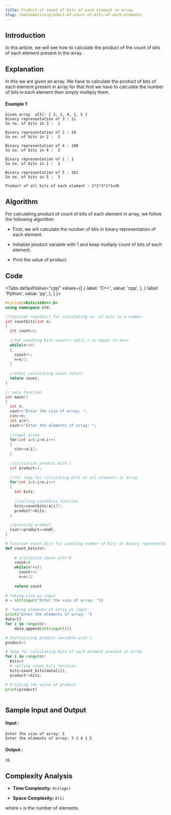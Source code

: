 ```yaml
---
title: Product of count of bits of each element in array
slug: /mathematics/product-of-count-of-bits-of-each-elements
---
```


## Introduction

In this article, we will see how to calculate the product of the count of bits of each element present in the array.  

## Explanation 
In this we are given an array. We have to calculate the product of bits of each element present in array for that first we have to calculate the number of bits in each element then simply multiply them.
#### Example 1

```
Given array  a[5]: { 3, 2, 4, 1, 5 }
Binary representation of 3 : 11
So no. of bits in 3 :  2

Binary representation of 2 : 10
So no. of bits in 2 :  2

Binary representation of 4 : 100
So no. of bits in 4 :  3

Binary representation of 1 : 1
So no. of bits in 1 :  1

Binary representation of 5 : 101
So no. of bits in 5 :  3

Product of all bits of each element : 2*2*3*1*3=36

```
## Algorithm

For calculating product of count of bits of each element in array, we follow the following algorithm:

* First, we will calculate the number of bits in binary representation of each element.

* Initialize product variable with 1 and keep multiply count of bits of each element.

* Print the value of product.

## Code


<Tabs
  defaultValue="cpp"
  values={[
    { label: 'C++', value: 'cpp', },
    { label: 'Python', value: 'py', },
  ]
}>
<TabItem value="cpp">

```cpp
#include<bits/stdc++.h>
using namespace std;

//function countbits for calculating no. of bits in a number
int countbits(int n)
{
  int count=0;
  
  //for counting bits count++ until n is equal to zero
  while(n!=0)
  {
    count++;
    n=n/2;
  }
  
  //after calculating count return
  return count;
}

// main function
int main()
{
  int n;
  cout<<"Enter the size of array: ";
  cin>>n;
  int a[n];
  cout<<"Enter the elements of array: ";
  
  //input array
  for(int i=0;i<n;i++)
  {
    cin>>a[i];
  }
    
  //initialize product with 1
  int product=1;
  
  //for loop for calculating bits of all elements in array
  for(int i=0;i<n;i++)
  {
    int bits;
    
    //calling countbits function
    bits=countbits(a[i]);
    product*=bits;
  }
  
  //printing product 
  cout<<product<<endl;
}

```
</TabItem>

<TabItem value="py">

```python   
# function count_bits for counting number of bits in binary representation
def count_bits(n):
    
    # initialize count with 0
    count=0
    while(n!=0):
      count+=1
      n=n//2
    
    return count
  
# Taking size as input 
n = int(input("Enter the size of array: "))

#  Taking elements of array as input
print("Enter the elements of array: ")
data=[]
for i in range(n):
    data.append(int(input()))

# Initializing product variable with 1
product=1

# loop for calculating bits of each element present in array
for i in range(n):
  bits=0
  # calling count_bits function
  bits=count_bits(data[i]);
  product*=bits;

# Printing the value of product
print(product)
     
```
</TabItem>
</Tabs>

## Sample Input and Output

#### Input :

```
Enter the size of array: 5
Enter the elements of array: 3 2 4 1 5

```
#### Output :

```
36
```

## Complexity Analysis
 
- **Time Complexity:** `O(nlogn)`

- **Space Complexity:** `O(1)`

where `n` is the number of elements.
